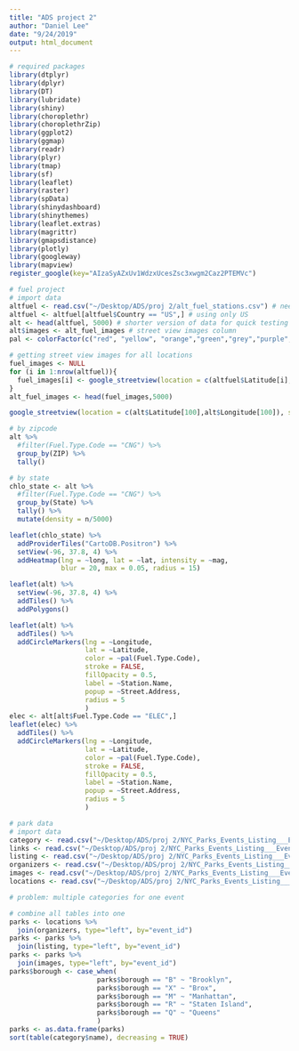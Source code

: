 ```yaml
---
title: "ADS project 2"
author: "Daniel Lee"
date: "9/24/2019"
output: html_document
---
```


```r
# required packages
library(dtplyr)
library(dplyr)
library(DT)
library(lubridate)
library(shiny)
library(choroplethr)
library(choroplethrZip)
library(ggplot2)
library(ggmap)
library(readr)
library(plyr)
library(tmap)
library(sf)
library(leaflet)
library(raster)
library(spData)
library(shinydashboard)
library(shinythemes)
library(leaflet.extras)
library(magrittr)
library(gmapsdistance)
library(plotly)
library(googleway)
library(mapview)
register_google(key="AIzaSyAZxUv1WdzxUcesZsc3xwgm2Caz2PTEMVc")
```



```r
# fuel project
# import data
altfuel <- read.csv("~/Desktop/ADS/proj 2/alt_fuel_stations.csv") # need to change for u guys
altfuel <- altfuel[altfuel$Country == "US",] # using only US
alt <- head(altfuel, 5000) # shorter version of data for quick testing
alt$images <- alt_fuel_images # street view images column
pal <- colorFactor(c("red", "yellow", "orange","green","grey","purple","blue"), domain = unique(altfuel$station_type)) # color palette by fuel type

# getting street view images for all locations
fuel_images <- NULL
for (i in 1:nrow(altfuel)){
  fuel_images[i] <- google_streetview(location = c(altfuel$Latitude[i],altfuel$Longitude[i]), size=c(100,100), output="html", key="AIzaSyAZxUv1WdzxUcesZsc3xwgm2Caz2PTEMVc")
}
alt_fuel_images <- head(fuel_images,5000)

google_streetview(location = c(alt$Latitude[100],alt$Longitude[100]), size=c(100,100), output="html", key="AIzaSyAZxUv1WdzxUcesZsc3xwgm2Caz2PTEMVc")

# by zipcode
alt %>%
  #filter(Fuel.Type.Code == "CNG") %>%
  group_by(ZIP) %>%
  tally()

# by state
chlo_state <- alt %>%
  #filter(Fuel.Type.Code == "CNG") %>%
  group_by(State) %>%
  tally() %>%
  mutate(density = n/5000)

leaflet(chlo_state) %>% 
  addProviderTiles("CartoDB.Positron") %>%
  setView(-96, 37.8, 4) %>%
  addHeatmap(lng = ~long, lat = ~lat, intensity = ~mag,
             blur = 20, max = 0.05, radius = 15)

```
 
```r
leaflet(alt) %>%
  setView(-96, 37.8, 4) %>%
  addTiles() %>%
  addPolygons()

leaflet(alt) %>%
  addTiles() %>%
  addCircleMarkers(lng = ~Longitude, 
                   lat = ~Latitude,
                   color = ~pal(Fuel.Type.Code),
                   stroke = FALSE,
                   fillOpacity = 0.5,
                   label = ~Station.Name,
                   popup = ~Street.Address,
                   radius = 5
                   )
elec <- alt[alt$Fuel.Type.Code == "ELEC",]
leaflet(elec) %>%
  addTiles() %>%
  addCircleMarkers(lng = ~Longitude, 
                   lat = ~Latitude,
                   color = ~pal(Fuel.Type.Code),
                   stroke = FALSE,
                   fillOpacity = 0.5,
                   label = ~Station.Name,
                   popup = ~Street.Address,
                   radius = 5
                   )
```



```r
# park data
# import data
category <- read.csv("~/Desktop/ADS/proj 2/NYC_Parks_Events_Listing___Event_Categories.csv")
links <- read.csv("~/Desktop/ADS/proj 2/NYC_Parks_Events_Listing___Event_Links.csv")
listing <- read.csv("~/Desktop/ADS/proj 2/NYC_Parks_Events_Listing___Event_Listing.csv")
organizers <- read.csv("~/Desktop/ADS/proj 2/NYC_Parks_Events_Listing___Event_Organizers.csv")
images <- read.csv("~/Desktop/ADS/proj 2/NYC_Parks_Events_Listing___Event_Images.csv")
locations <- read.csv("~/Desktop/ADS/proj 2/NYC_Parks_Events_Listing___Event_Locations.csv")

# problem: multiple categories for one event

# combine all tables into one
parks <- locations %>%
  join(organizers, type="left", by="event_id")
parks <- parks %>%
  join(listing, type="left", by="event_id")
parks <- parks %>%
  join(images, type="left", by="event_id")
parks$borough <- case_when(
                      parks$borough == "B" ~ "Brooklyn",
                      parks$borough == "X" ~ "Brox",
                      parks$borough == "M" ~ "Manhattan",
                      parks$borough == "R" ~ "Staten Island",
                      parks$borough == "Q" ~ "Queens"
                      )
parks <- as.data.frame(parks)
sort(table(category$name), decreasing = TRUE)


```




